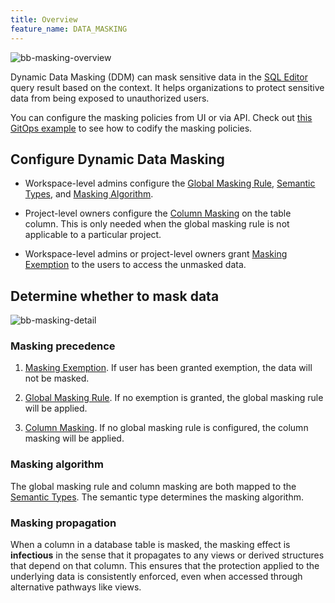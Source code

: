 ```yaml
---
title: Overview
feature_name: DATA_MASKING
---
```


<Card title="Tutorial: Step-by-Step Guide to Data Masking" icon="graduation-cap" href="/tutorials/data-masking" horizontal />

![bb-masking-overview](/content/docs/security/data-masking/bb-masking-overview.webp)

Dynamic Data Masking (DDM) can mask sensitive data in the [SQL Editor](/sql-editor/overview) query result based on the context. It helps
organizations to protect sensitive data from being exposed to unauthorized users.

<Tip>

You can configure the masking policies from UI or via API. Check out [this GitOps example](https://github.com/bytebase/example-database-security) to see how to codify the masking policies.

</Tip>

## Configure Dynamic Data Masking

- Workspace-level admins configure the [Global Masking Rule](/security/data-masking/global-masking-rule), [Semantic Types](/security/data-masking/semantic-types), and [Masking Algorithm](/security/data-masking/masking-algorithm).

- Project-level owners configure the [Column Masking](/security/data-masking/column-masking) on the table column. This is only needed when the global masking rule is not applicable to a particular project.

- Workspace-level admins or project-level owners grant [Masking Exemption](/security/data-masking/access-unmasked-data) to the users to access the unmasked data.

## Determine whether to mask data

![bb-masking-detail](/content/docs/security/data-masking/bb-masking-detail.webp)

### Masking precedence

1. [Masking Exemption](/security/data-masking/access-unmasked-data). If user has been granted exemption, the data will not be masked.

1. [Global Masking Rule](/security/data-masking/global-masking-rule). If no exemption is granted, the global masking rule will be applied.

1. [Column Masking](/security/data-masking/column-masking). If no global masking rule is configured, the column masking will be applied.

### Masking algorithm

The global masking rule and column masking are both mapped to the [Semantic Types](/security/data-masking/semantic-types). The semantic type determines the masking algorithm.

### Masking propagation

When a column in a database table is masked, the masking effect is **infectious** in the sense that it propagates to any views or derived structures that depend on that column. This ensures that the protection applied to the underlying data is consistently enforced, even when accessed through alternative pathways like views.

